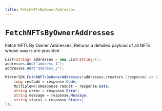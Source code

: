 ```yaml
---
title: FetchNFTsByOwnerAddresses
---
```


# `FetchNFTsByOwnerAddresses`

Fetch NFTs By Owner Addresses. Returns a detailed payload of all NFTs whose `owners`
are provided

```csharp
List<string> addresses = new List<string>();
addresses.Add("address_1");
addresses.Add("address_2");

MirrorSDK.FetchNFTsByOwnerAddresses(addresses,creators,(response) => {
    long resCode = response.Code;
    MultipleNFTsResponse result = response.Data;
    string error = response.Error;
    string message = response.Message;
    string status = response.Status;
});
```
